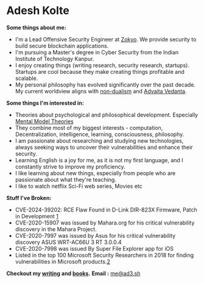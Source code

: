 # Adesh Kolte

**Some things about me:**
- I'm a Lead Offensive Security Engineer at [Zokyo](https://zokyo,io). We provide security to build secure blockchain applications.
- I'm pursuing a Master's degree in Cyber Security from the Indian Institute of Technology Kanpur.
- I enjoy creating things (writing research, security research, startups). Startups are cool because they make creating things profitable and scalable.
- My personal philosophy has evolved significantly over the past decade. My current worldview aligns with [non-dualism](https://en.wikipedia.org/wiki/Nondualism) and [Advaita Vedanta](https://en.wikipedia.org/wiki/Advaita_Vedanta#:~:text=Classical%20Advaita%20Ved%C4%81nta%20states%20that,Creator%20and%20the%20created%20universe.).

**Some things I'm interested in:**

- Theories about psychological and philosophical development. Especially [Mental Model Theories](https://fs.blog)
- They combine most of my biggest interests - computation, Decentralization, intelligence, learning, consciousness, philosophy.
- I am passionate about researching and studying new technologies, always seeking ways to uncover their vulnerabilities and enhance their security. 
- Learning English is a joy for me, as it is not my first language, and I constantly strive to improve my proficiency. 
- I like learning about new things, especially from people who are passionate about what they're teaching.
- I like to watch netflix Sci-Fi web series, Movies etc 

**Stuff I've Broken:**
- CVE-2024-39202: RCE Flaw Found in D-Link DIR-823X Firmware, Patch in Development [1](https://securityonline.info/cve-2024-39202-rce-flaw-found-in-d-link-dir-823x-firmware-patch-in-development/#google_vignette)
- CVE-2020-15907 was issued by Mahara.org for his critical vulnerability discovery in the Mahara Project.
- CVE-2020-7997 was issued by Asus for his critical vulnerability discovery ASUS WRT-AC66U 3 RT 3.0.0.4
- CVE-2020-7998 was issued By Super File Explorer app for iOS
- Listed in the top 100 Microsoft Security Researchers in 2018 for finding vulnerabilities in Microsoft products.[2](https://msrc.microsoft.com/blog/2018/08/microsofts-top-100-security-researchers-black-hat-2018-edition/)

**Checkout my [writing](/writing) and [books](/books).**
**Email :**
 me@ad3.sh

